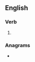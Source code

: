 ==English==

===Verb===
{{head|en|verb form}}

# {{en-third-person singular of|enclose}}

===Anagrams===
* {{anagrams|en|coneless}}